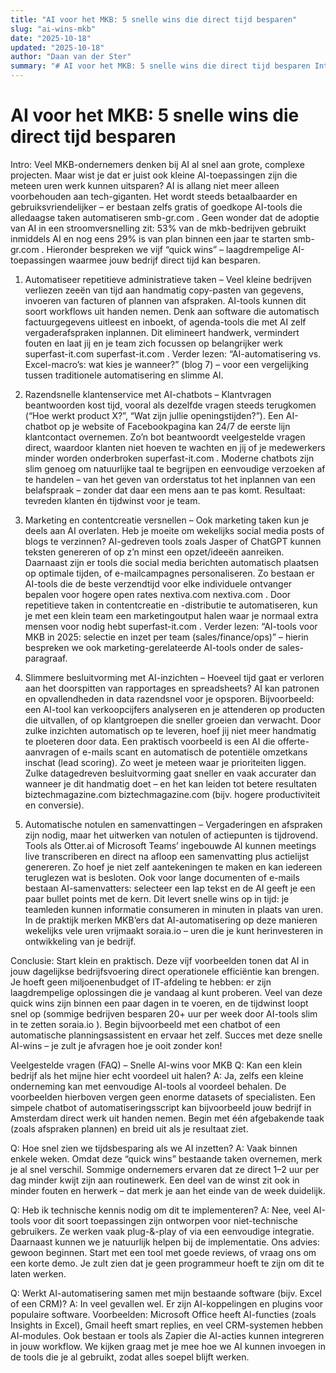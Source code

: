 ```yaml
---
title: "AI voor het MKB: 5 snelle wins die direct tijd besparen"
slug: "ai-wins-mkb"
date: "2025-10-18"
updated: "2025-10-18"
author: "Daan van der Ster"
summary: "# AI voor het MKB: 5 snelle wins die direct tijd besparen Intro: Veel MKB-ondernemers denken bij AI al snel aan grote, complexe projecten. Maar wist je dat er juist ook kleine AI-…"
---
```


# AI voor het MKB: 5 snelle wins die direct tijd besparen

Intro: Veel MKB-ondernemers denken bij AI al snel aan grote, complexe projecten. Maar wist je dat er juist ook kleine AI-toepassingen zijn die meteen uren werk kunnen uitsparen? AI is allang niet meer alleen voorbehouden aan tech-giganten. Het wordt steeds betaalbaarder en gebruiksvriendelijker – er bestaan zelfs gratis of goedkope AI-tools die alledaagse taken automatiseren
smb-gr.com
. Geen wonder dat de adoptie van AI in een stroomversnelling zit: 53% van de mkb-bedrijven gebruikt inmiddels AI en nog eens 29% is van plan binnen een jaar te starten
smb-gr.com
. Hieronder bespreken we vijf “quick wins” – laagdrempelige AI-toepassingen waarmee jouw bedrijf direct tijd kan besparen.

1. Automatiseer repetitieve administratieve taken – Veel kleine bedrijven verliezen zeeën van tijd aan handmatig copy-pasten van gegevens, invoeren van facturen of plannen van afspraken. AI-tools kunnen dit soort workflows uit handen nemen. Denk aan software die automatisch factuurgegevens uitleest en inboekt, of agenda-tools die met AI zelf vergaderafspraken inplannen. Dit elimineert handwerk, vermindert fouten en laat jij en je team zich focussen op belangrijker werk
superfast-it.com
superfast-it.com
. Verder lezen: “AI-automatisering vs. Excel-macro’s: wat kies je wanneer?” (blog 7) – voor een vergelijking tussen traditionele automatisering en slimme AI.

2. Razendsnelle klantenservice met AI-chatbots – Klantvragen beantwoorden kost tijd, vooral als dezelfde vragen steeds terugkomen (“Hoe werkt product X?”, “Wat zijn jullie openingstijden?”). Een AI-chatbot op je website of Facebookpagina kan 24/7 de eerste lijn klantcontact overnemen. Zo’n bot beantwoordt veelgestelde vragen direct, waardoor klanten niet hoeven te wachten en jij of je medewerkers minder worden onderbroken
superfast-it.com
. Moderne chatbots zijn slim genoeg om natuurlijke taal te begrijpen en eenvoudige verzoeken af te handelen – van het geven van orderstatus tot het inplannen van een belafspraak – zonder dat daar een mens aan te pas komt. Resultaat: tevreden klanten én tijdwinst voor je team.

3. Marketing en contentcreatie versnellen – Ook marketing taken kun je deels aan AI overlaten. Heb je moeite om wekelijks social media posts of blogs te verzinnen? AI-gedreven tools zoals Jasper of ChatGPT kunnen teksten genereren of op z’n minst een opzet/ideeën aanreiken. Daarnaast zijn er tools die social media berichten automatisch plaatsen op optimale tijden, of e-mailcampagnes personaliseren. Zo bestaan er AI-tools die de beste verzendtijd voor elke individuele ontvanger bepalen voor hogere open rates
nextiva.com
nextiva.com
. Door repetitieve taken in contentcreatie en -distributie te automatiseren, kun je met een klein team een marketingoutput halen waar je normaal extra mensen voor nodig hebt
superfast-it.com
. Verder lezen: “AI-tools voor MKB in 2025: selectie en inzet per team (sales/finance/ops)” – hierin bespreken we ook marketing-gerelateerde AI-tools onder de sales-paragraaf.

4. Slimmere besluitvorming met AI-inzichten – Hoeveel tijd gaat er verloren aan het doorspitten van rapportages en spreadsheets? AI kan patronen en opvallendheden in data razendsnel voor je opsporen. Bijvoorbeeld: een AI-tool kan verkoopcijfers analyseren en je attenderen op producten die uitvallen, of op klantgroepen die sneller groeien dan verwacht. Door zulke inzichten automatisch op te leveren, hoef jij niet meer handmatig te ploeteren door data. Een praktisch voorbeeld is een AI die offerte-aanvragen of e-mails scant en automatisch de potentiële omzetkans inschat (lead scoring). Zo weet je meteen waar je prioriteiten liggen. Zulke datagedreven besluitvorming gaat sneller en vaak accurater dan wanneer je dit handmatig doet – en het kan leiden tot betere resultaten
biztechmagazine.com
biztechmagazine.com
 (bijv. hogere productiviteit en conversie).

5. Automatische notulen en samenvattingen – Vergaderingen en afspraken zijn nodig, maar het uitwerken van notulen of actiepunten is tijdrovend. Tools als Otter.ai of Microsoft Teams’ ingebouwde AI kunnen meetings live transcriberen en direct na afloop een samenvatting plus actielijst genereren. Zo hoef je niet zelf aantekeningen te maken en kan iedereen teruglezen wat is besloten. Ook voor lange documenten of e-mails bestaan AI-samenvatters: selecteer een lap tekst en de AI geeft je een paar bullet points met de kern. Dit levert snelle wins op in tijd: je teamleden kunnen informatie consumeren in minuten in plaats van uren. In de praktijk merken MKB’ers dat AI-automatisering op deze manieren wekelijks vele uren vrijmaakt
soraia.io
 – uren die je kunt herinvesteren in ontwikkeling van je bedrijf.

Conclusie: Start klein en praktisch. Deze vijf voorbeelden tonen dat AI in jouw dagelijkse bedrijfsvoering direct operationele efficiëntie kan brengen. Je hoeft geen miljoenenbudget of IT-afdeling te hebben: er zijn laagdrempelige oplossingen die je vandaag al kunt proberen. Veel van deze quick wins zijn binnen een paar dagen in te voeren, en de tijdwinst loopt snel op (sommige bedrijven besparen 20+ uur per week door AI-tools slim in te zetten
soraia.io
). Begin bijvoorbeeld met een chatbot of een automatische planningsassistent en ervaar het zelf. Succes met deze snelle AI-wins – je zult je afvragen hoe je ooit zonder kon!

Veelgestelde vragen (FAQ) – Snelle AI-wins voor MKB
Q: Kan een klein bedrijf als het mijne hier echt voordeel uit halen?
A: Ja, zelfs een kleine onderneming kan met eenvoudige AI-tools al voordeel behalen. De voorbeelden hierboven vergen geen enorme datasets of specialisten. Een simpele chatbot of automatiseringsscript kan bijvoorbeeld jouw bedrijf in Amsterdam direct werk uit handen nemen. Begin met één afgebakende taak (zoals afspraken plannen) en breid uit als je resultaat ziet.

Q: Hoe snel zien we tijdsbesparing als we AI inzetten?
A: Vaak binnen enkele weken. Omdat deze “quick wins” bestaande taken overnemen, merk je al snel verschil. Sommige ondernemers ervaren dat ze direct 1–2 uur per dag minder kwijt zijn aan routinewerk. Een deel van de winst zit ook in minder fouten en herwerk – dat merk je aan het einde van de week duidelijk.

Q: Heb ik technische kennis nodig om dit te implementeren?
A: Nee, veel AI-tools voor dit soort toepassingen zijn ontworpen voor niet-technische gebruikers. Ze werken vaak plug-&-play of via een eenvoudige integratie. Daarnaast kunnen we je natuurlijk helpen bij de implementatie. Ons advies: gewoon beginnen. Start met een tool met goede reviews, of vraag ons om een korte demo. Je zult zien dat je geen programmeur hoeft te zijn om dit te laten werken.

Q: Werkt AI-automatisering samen met mijn bestaande software (bijv. Excel of een CRM)?
A: In veel gevallen wel. Er zijn AI-koppelingen en plugins voor populaire software. Voorbeelden: Microsoft Office heeft AI-functies (zoals Insights in Excel), Gmail heeft smart replies, en veel CRM-systemen hebben AI-modules. Ook bestaan er tools als Zapier die AI-acties kunnen integreren in jouw workflow. We kijken graag met je mee hoe we AI kunnen invoegen in de tools die je al gebruikt, zodat alles soepel blijft werken.
